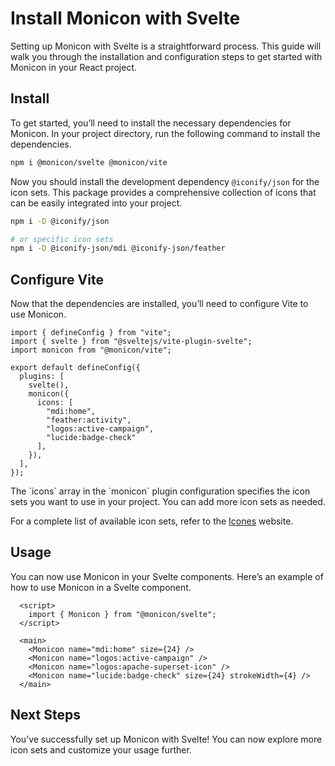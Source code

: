 
# Install Monicon with Svelte

Setting up Monicon with Svelte is a straightforward process. This guide will walk you through the installation and configuration steps to get started with Monicon in your React project.

<Steps>

## Install

To get started, you’ll need to install the necessary dependencies for Monicon. In your project directory, run the following command to install the dependencies.

```sh npm2yarn
npm i @monicon/svelte @monicon/vite
```

Now you should install the development dependency `@iconify/json` for the icon sets. This package provides a comprehensive collection of icons that can be easily integrated into your project.

```sh npm2yarn
npm i -D @iconify/json

# or specific icon sets
npm i -D @iconify-json/mdi @iconify-json/feather
```

## Configure Vite

Now that the dependencies are installed, you’ll need to configure Vite to use Monicon.

```tsx filename="vite.config.ts"
import { defineConfig } from "vite";
import { svelte } from "@sveltejs/vite-plugin-svelte";
import monicon from "@monicon/vite";

export default defineConfig({
  plugins: [
    svelte(),
    monicon({
      icons: [
        "mdi:home",
        "feather:activity",
        "logos:active-campaign",
        "lucide:badge-check"
      ],
    }),
  ],
});
```

<Callout>
The `icons` array in the `monicon` plugin configuration specifies the icon sets you want to use in your project. You can add more icon sets as needed.

For a complete list of available icon sets, refer to the [Icones](https://icones.js.org/) website.
</Callout>

## Usage

You can now use Monicon in your Svelte components. Here’s an example of how to use Monicon in a Svelte component.

```svelte filename="src/App.svelte"
  <script>
    import { Monicon } from "@monicon/svelte";
  </script>

  <main>
    <Monicon name="mdi:home" size={24} />
    <Monicon name="logos:active-campaign" />
    <Monicon name="logos:apache-superset-icon" />
    <Monicon name="lucide:badge-check" size={24} strokeWidth={4} />
  </main>
```

## Next Steps

You’ve successfully set up Monicon with Svelte! You can now explore more icon sets and customize your usage further.
</Steps>